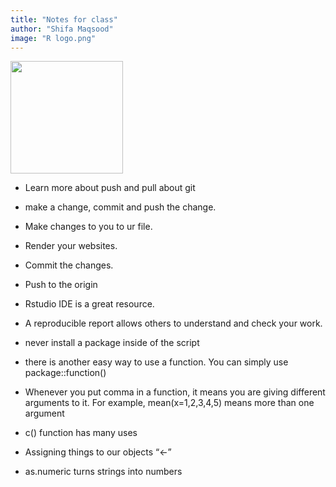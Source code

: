 ```yaml
---
title: "Notes for class"
author: "Shifa Maqsood"
image: "R logo.png"
---
```


![](R%20logo.png){width="180"}

-   Learn more about push and pull about git

-   make a change, commit and push the change.

-   Make changes to you to ur file.

-   Render your websites.

-   Commit the changes.

-   Push to the origin

-   Rstudio IDE is a great resource.

-   A reproducible report allows others to understand and check your work.

-   never install a package inside of the script

-   there is another easy way to use a function. You can simply use package::function()

-   Whenever you put comma in a function, it means you are giving different arguments to it. For example, mean(x=1,2,3,4,5) means more than one argument

-   c() function has many uses

-   Assigning things to our objects "\<-"

-   as.numeric turns strings into numbers
